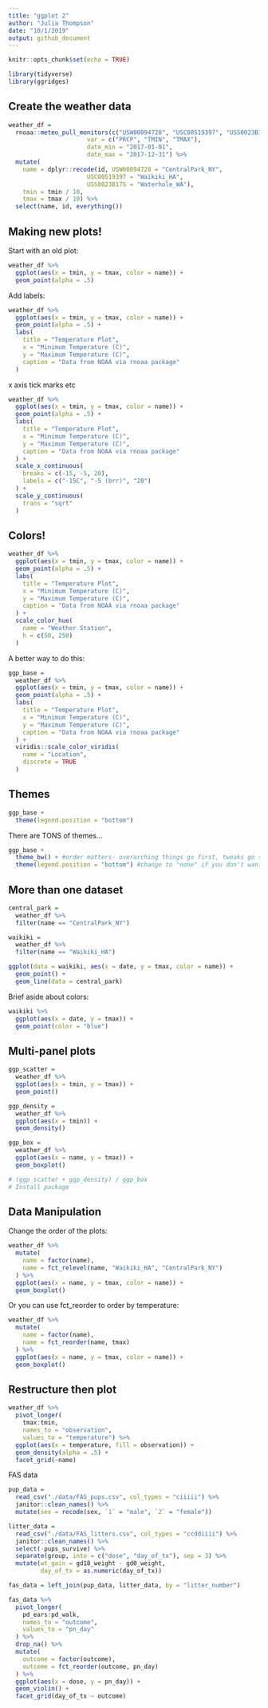 ```yaml
---
title: "ggplot 2"
author: "Julia Thompson"
date: "10/1/2019"
output: github_document
---
```


```r
knitr::opts_chunk$set(echo = TRUE)

library(tidyverse)
library(ggridges)
```

## Create the weather data

```r
weather_df = 
  rnoaa::meteo_pull_monitors(c("USW00094728", "USC00519397", "USS0023B17S"),
                      var = c("PRCP", "TMIN", "TMAX"), 
                      date_min = "2017-01-01",
                      date_max = "2017-12-31") %>%
  mutate(
    name = dplyr::recode(id, USW00094728 = "CentralPark_NY", 
                      USC00519397 = "Waikiki_HA",
                      USS0023B17S = "Waterhole_WA"),
    tmin = tmin / 10,
    tmax = tmax / 10) %>%
  select(name, id, everything())
```

## Making new plots!

Start with an old plot:

```r
weather_df %>%
  ggplot(aes(x = tmin, y = tmax, color = name)) + 
  geom_point(alpha = .5)
```

Add labels:

```r
weather_df %>%
  ggplot(aes(x = tmin, y = tmax, color = name)) + 
  geom_point(alpha = .5) + 
  labs(
    title = "Temperature Plot",
    x = "Minimum Temperature (C)",
    y = "Maximum Temperature (C)",
    caption = "Data from NOAA via rnoaa package"
  )
```

x axis tick marks etc

```r
weather_df %>%
  ggplot(aes(x = tmin, y = tmax, color = name)) + 
  geom_point(alpha = .5) + 
  labs(
    title = "Temperature Plot",
    x = "Minimum Temperature (C)",
    y = "Maximum Temperature (C)",
    caption = "Data from NOAA via rnoaa package"
  ) +
  scale_x_continuous(
    breaks = c(-15, -5, 20),
    labels = c("-15C", "-5 (brr)", "20")
  ) +
  scale_y_continuous(
    trans = "sqrt"
  )
```

## Colors!

```r
weather_df %>%
  ggplot(aes(x = tmin, y = tmax, color = name)) + 
  geom_point(alpha = .5) + 
  labs(
    title = "Temperature Plot",
    x = "Minimum Temperature (C)",
    y = "Maximum Temperature (C)",
    caption = "Data from NOAA via rnoaa package"
  ) +
  scale_color_hue(
    name = "Weather Station",
    h = c(50, 250)
  ) 
```

A better way to do this:

```r
ggp_base = 
  weather_df %>%
  ggplot(aes(x = tmin, y = tmax, color = name)) + 
  geom_point(alpha = .5) + 
  labs(
    title = "Temperature Plot",
    x = "Minimum Temperature (C)",
    y = "Maximum Temperature (C)",
    caption = "Data from NOAA via rnoaa package"
  ) +
  viridis::scale_color_viridis(
    name = "Location", 
    discrete = TRUE
  )
```

## Themes

```r
ggp_base +
  theme(legend.position = "bottom")
```

There are TONS of themes...

```r
ggp_base +
  theme_bw() + #order matters- overarching things go first, tweaks go second
  theme(legend.position = "bottom") #change to "none" if you don't want a legend
```

## More than one dataset

```r
central_park = 
  weather_df %>% 
  filter(name == "CentralPark_NY")

waikiki = 
  weather_df %>% 
  filter(name == "Waikiki_HA")

ggplot(data = waikiki, aes(x = date, y = tmax, color = name)) + 
  geom_point() + 
  geom_line(data = central_park)
```

Brief aside about colors:

```r
waikiki %>%
  ggplot(aes(x = date, y = tmax)) + 
  geom_point(color = "blue")
```

## Multi-panel plots

```r
ggp_scatter =
  weather_df %>%
  ggplot(aes(x = tmin, y = tmax)) +
  geom_point()

ggp_density = 
  weather_df %>%
  ggplot(aes(x = tmin)) +
  geom_density()

ggp_box = 
  weather_df %>%
  ggplot(aes(x = name, y = tmax)) +
  geom_boxplot()

# (ggp_scatter + ggp_density) / ggp_box
# Install package
```

## Data Manipulation

Change the order of the plots:

```r
weather_df %>%
  mutate(
    name = factor(name),
    name = fct_relevel(name, "Waikiki_HA", "CentralPark_NY")
  ) %>%
  ggplot(aes(x = name, y = tmax, color = name)) +
  geom_boxplot()
```

Or you can use fct_reorder to order by temperature:

```r
weather_df %>%
  mutate(
    name = factor(name),
    name = fct_reorder(name, tmax)
  ) %>%
  ggplot(aes(x = name, y = tmax, color = name)) +
  geom_boxplot()
```

## Restructure then plot

```r
weather_df %>%
  pivot_longer(
    tmax:tmin,
    names_to = "observation", 
    values_to = "temperature") %>% 
  ggplot(aes(x = temperature, fill = observation)) +
  geom_density(alpha = .5) + 
  facet_grid(~name)
```

FAS data

```r
pup_data = 
  read_csv("./data/FAS_pups.csv", col_types = "ciiiii") %>%
  janitor::clean_names() %>%
  mutate(sex = recode(sex, `1` = "male", `2` = "female")) 

litter_data = 
  read_csv("./data/FAS_litters.csv", col_types = "ccddiiii") %>%
  janitor::clean_names() %>%
  select(-pups_survive) %>%
  separate(group, into = c("dose", "day_of_tx"), sep = 3) %>%
  mutate(wt_gain = gd18_weight - gd0_weight,
         day_of_tx = as.numeric(day_of_tx))

fas_data = left_join(pup_data, litter_data, by = "litter_number") 
```

```r
fas_data %>%
  pivot_longer(
    pd_ears:pd_walk,
    names_to = "outcome",
    values_to = "pn_day"
  ) %>%
  drop_na() %>%
  mutate(
    outcome = factor(outcome),
    outcome = fct_reorder(outcome, pn_day)
  ) %>%
  ggplot(aes(x = dose, y = pn_day)) +
  geom_violin() +
  facet_grid(day_of_tx ~ outcome)
```


